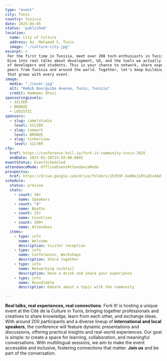 ```yaml
---
type: "event"
city: Tunis
country: Tunisia
date: 2025-04-05
status: 'published'
location:
  name: City of Culture
  address: Av. Mohamed 5, Tunis
  image: "./culture-city.jpg"
excerpt: >
 For the first time in Tunisia, meet over 200 tech enthusiasts in Tunis for a Fork it! full-day event in Tunis.
 Dive into real talks about development, UX, and the tools we actually use while connecting with a vibrant community
 of developers and students. This is your chance to network, share experiences, and learn from inspiring experts and
 peers from Tunisia and around the world. Together, let's keep building a supportive, collaborative tech community.
 that grows with every event.
image:
  media: "./cover.jpg"
  alt: "Habib Bourguiba Avenue, Tunis, Tunisia"
  credit: Hammami Ghazi
sponsoringLevels:
  - SILVER
  - BRONZE
  - LOGISTIC
sponsors:
  - slug: camelstudio
    level: SILVER
  - slug: comwork
    level: BRONZE
  - slug: tinkerview
    level: SILVER
cfp:
  href: https://conference-hall.io/fork-it-community-tunis-2025
  endDate: 2025-02-20T23:59:00.000Z
eventStatus: EventScheduled
attendanceMode: OfflineEventAttendanceMode
prospectus:
  href: https://drive.google.com/drive/folders/1h7E9F-be0Bx11RYaZhvXAd73aKo26_47
schedule:
  status: preview
  stats:
    - count: 10+
      name: Speakers
    - count: "4"
      name: Booths
    - count: 15+
      name: Countries
    - count: 200+
      name: Attendees
  items:
    - type: info
      name: Welcome
      description: Visitor reception
    - type: info
      name: Conferences, Workshops
      description: Share together
    - type: info
      name: Networking cocktail
      description: Have a drink and share your experience
    - type: info
      name: Roundtable
      description: Debate about a topic with the community

---
```



**Real talks, real experiences, real connections**. Fork It! is hosting a unique event at the Cité de la Culture in Tunis, bringing together professionals and creatives to share knowledge, learn from each other, and exchange ideas.
With around 200 participants and a diverse lineup of **international and local speakers**, the conference will feature dynamic presentations and discussions, offering practical insights and real-world experiences.
Our goal is simple: to create a space for learning, collaboration, and meaningful conversations. With multilingual sessions, we aim to make the event accessible and inclusive, fostering connections that matter.
**Join us** and be part of the conversation.
